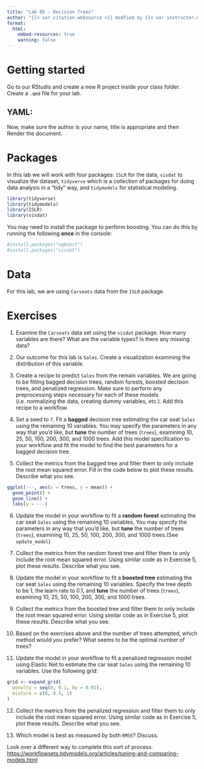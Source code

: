 ```yaml
---
title: "Lab 05 - Decision Trees"
author: "{{< var citation.websource >}} modfied by {{< var instructor.name >}}"
format: 
  html:
    embed-resources: true
    warning: false
---
```


# Getting started

Go to our RStudio and create a new R project inside your class folder.
Create a `.qmd` file for your lab.

## YAML: 

Now, make sure the author is your name, title is appropriate and then Render the document.


# Packages
In this lab we will work with four packages: `ISLR` for the data, `visdat` to visualize the dataset, `tidyverse` which is a collection of packages for doing data analysis in a "tidy" way, and `tidymodels` for statistical modeling.

```r
library(tidyverse) 
library(tidymodels)
library(ISLR)
library(visdat)
```


You may need to install the package to perform boosting. You can do this by running the following **once** in the console:

```r
#install.packages("xgboost")
#install.packages("visdat")
```

# Data

For this lab, we are using `Carseats` data from the `ISLR` package.

# Exercises

1. Examine the `Carseats` data set using the `visdat` package. How many variables are there? What are the variable types? Is there any missing data? 

2. Our outcome for this lab is `Sales`. Create a visualization examining the distribution of this variable.

3. Create a recipe to predict `Sales` from the remain variables. We are going to be fitting bagged decision trees, random forests, boosted decision trees, and penalized regression. Make sure to perform any preprocessing steps necessary for each of these models (i.e. normalizing the data, creating dummy variables, etc.). Add this recipe to a workflow.

4. Set a seed to `7`. Fit a **bagged** decision tree estimating the car seat `Sales` using the remaining 10 variables. You may specify the parameters in any way that you'd like, but **tune** the number of trees (`trees`), examining 10, 25, 50, 100, 200, 300, and 1000 trees. Add this model specification to your workflow and fit the model to find the best parameters for a bagged decision tree. 


5. Collect the metrics from the bagged tree and filter them to only include the root mean squared error. Fill in the code below to plot these results. Describe what you see.


```r
ggplot(---, aes(x = trees, y = mean)) + 
  geom_point() + 
  geom_line() + 
  labs(y = ---)
```

6. Update the model in your workflow to fit a **random forest** estimating the car seat `Sales` using the remaining 10 variables. You may specify the parameters in any way that you'd like, but **tune** the number of trees (`trees`), examining 10, 25, 50, 100, 200, 300, and 1000 trees.(See `update_model`)

7. Collect the metrics from the random forest tree and filter them to only include the root mean squared error. Using similar code as in Exercise 5, plot these results. Describe what you see.

8. Update the model in your workflow to fit a **boosted tree** estimating the car seat `Sales` using the remaining 10 variables. Specify the tree depth to be 1, the learn rate to 0.1, and **tune** the number of trees (`trees`), examining 10, 25, 50, 100, 200, 300, and 1000 trees.

9. Collect the metrics from the boosted tree and filter them to only include the root mean squared error. Using similar code as in Exercise 5, plot these results. Describe what you see.

10. Based on the exercises above and the number of trees attempted, which method would you prefer? What seems to be the optimal number of trees?

11. Update the model in your workflow to fit a penalized regression model using Elastic Net to estimate the car seat `Sales` using the remaining 10 variables. Use the following grid:

```r
grid <- expand_grid(
  penalty = seq(0, 0.1, by = 0.01),
  mixture = c(0, 0.5, 1)
)
```

12. Collect the metrics from the penalized regression and filter them to only include the root mean squared error. Using similar code as in Exercise 5, plot these results. Describe what you see.

13. Which model is best as measured by both `RMSE`? Discuss. 


Look over a different way to complete this sort of process. <https://workflowsets.tidymodels.org/articles/tuning-and-comparing-models.html>